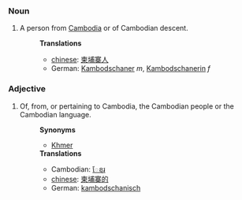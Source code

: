 ===Noun===
#A person from [[Cambodia]] or of Cambodian descent.
#:'''Translations'''
#:*[[chinese]]: [[柬埔寨人]]
#:*German: [[Kambodschaner]] ''m'', [[Kambodschanerin]] ''f''

===Adjective===
#Of, from, or pertaining to Cambodia, the Cambodian people or the Cambodian language.
#:'''Synonyms'''
#:*[[Khmer]]
#:'''Translations'''
#:*Cambodian: [[ែខ្មរ]]
#:*[[chinese]]: [[柬埔寨的]]
#:*German: [[kambodschanisch]]